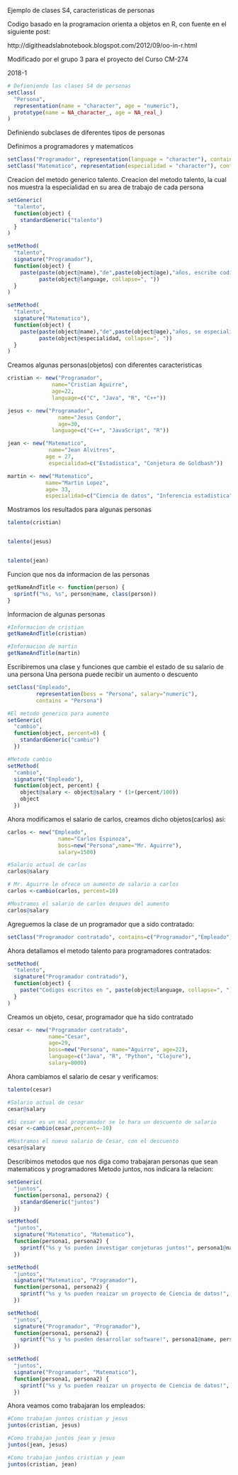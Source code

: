 
Ejemplo de clases S4, caracteristicas de personas

Codigo basado en la programacion orienta a objetos en R,
con fuente en el siguiente post: 

http://digitheadslabnotebook.blogspot.com/2012/09/oo-in-r.html

Modificado por el grupo 3 para el proyecto del Curso CM-274  

2018-1


```r
# Defieniendo las clases S4 de personas
setClass(
  "Persona",
  representation(name = "character", age = "numeric"),
  prototype(name = NA_character_, age = NA_real_)
)

```

Definiendo subclases de diferentes tipos de personas

Definimos a programadores y matematicos

```r
setClass("Programador", representation(language = "character"), contains="Persona")
setClass("Matematico", representation(especialidad = "character"), contains="Persona")
```

Creacion del metodo generico talento.
Creacion del metodo talento, la cual nos muestra la especialidad en su area de
trabajo de cada persona
```r
setGeneric(
  "talento",
  function(object) {
    standardGeneric("talento")
  }
)

setMethod(
  "talento",
  signature("Programador"),
  function(object) {
    paste(paste(object@name),"de",paste(object@age),"años, escribe codigos en ",
          paste(object@language, collapse=", "))
  }
)

setMethod(
  "talento",
  signature("Matematico"),
  function(object) {
    paste(paste(object@name),"de",paste(object@age),"años, se especializa en", 
          paste(object@especialidad, collapse=", "))
  }
)


```


Creamos algunas personas(objetos) con diferentes caracteristicas

```r

cristian <- new("Programador",
              name="Cristian Aguirre",
              age=22,
              language=c("C", "Java", "R", "C++"))

jesus <- new("Programador",
                name="Jesus Condor",
                age=30,
              language=c("C++", "JavaScript", "R"))

jean <- new("Matematico",
             name="Jean Alvitres",
            age = 27,
             especialidad=c("Estadistica", "Conjetura de Goldbash"))

martin <- new("Matematico",
            name="Martin Lopez",
            age= 33,
            especialidad=c("Ciencia de datos", "Inferencia estadistica"))

```

Mostramos los resultados para algunas personas

```r

talento(cristian)


talento(jesus)


talento(jean)


```


Funcion que nos da informacion de las personas
```r

getNameAndTitle <- function(person) {
  sprintf("%s, %s", person@name, class(person))
}
```


Informacion de algunas personas
```r

#Informacion de cristian
getNameAndTitle(cristian)

#Informacion de martin
getNameAndTitle(martin)
```

Escribiremos una clase y funciones que cambie el estado de su salario de una persona
Una persona puede recibir un aumento o descuento

```r

setClass("Empleado",
         representation(boss = "Persona", salary="numeric"),
         contains = "Persona")

#El metodo generico para aumento
setGeneric(
  "cambio",
  function(object, percent=0) {
    standardGeneric("cambio")
  })

#Metodo cambio
setMethod(
  "cambio",
  signature("Empleado"),
  function(object, percent) {
    object@salary <- object@salary * (1+(percent/100))
    object
  })

```


Ahora modificamos el salario de carlos, creamos dicho objetos(carlos) asi:

```r
carlos <- new("Empleado",
                name="Carlos Espinoza",
                boss=new("Persona",name="Mr. Aguirre"),
                salary=1500)

#Salario actual de carlos
carlos@salary

# Mr. Aguirre le ofrece un aumento de salario a carlos
carlos <-cambio(carlos, percent=10)

#Mostramos el salario de carlos despues del aumento
carlos@salary

```


Agreguemos la clase de un programador que a sido contratado:
```r

setClass("Programador contratado", contains=c("Programador","Empleado"))
```

Ahora detallamos el metodo talento para programadores contratados:

```r
setMethod(
  "talento",
  signature("Programador contratado"),
  function(object) {
    paste("Codigos escritos en ", paste(object@language, collapse=", "), "para ", object@boss@name)
  }
)


```


Creamos un objeto, cesar, programador que ha sido contratado

```r

cesar <- new("Programador contratado",
             name="Cesar",
             age=29,
             boss=new("Persona", name="Aguirre", age=22),
             language=c("Java", "R", "Python", "Clojure"),
             salary=8000)

```

Ahora cambiamos el salario de cesar y verificamos:

```r

talento(cesar)

#Salario actual de cesar
cesar@salary

#Si cesar es un mal programador se le hara un descuento de salario
cesar <-cambio(cesar,percent=-10)

#Mostramos el nuevo salario de Cesar, con el descuento
cesar@salary


```


Describimos metodos que nos diga como trabajaran personas que sean matematicos y programadores
Metodo juntos, nos indicara la relacion:

```r

setGeneric(
  "juntos",
  function(persona1, persona2) {
    standardGeneric("juntos")
  })

setMethod(
  "juntos",
  signature("Matematico", "Matematico"),
  function(persona1, persona2) {
    sprintf("%s y %s pueden investigar conjeturas juntos!", persona1@name, persona2@name)
  })

setMethod(
  "juntos",
  signature("Matematico", "Programador"),
  function(persona1, persona2) {
    sprintf("%s y %s pueden reaizar un proyecto de Ciencia de datos!", persona1@name, persona2@name)
  })

setMethod(
  "juntos",
  signature("Programador", "Programador"),
  function(persona1, persona2) {
    sprintf("%s y %s pueden desarrollar software!", persona1@name, persona2@name)
  })

setMethod(
  "juntos",
  signature("Programador", "Matematico"),
  function(persona1, persona2) {
    sprintf("%s y %s pueden reaizar un proyecto de Ciencia de datos!", persona1@name, persona2@name)
  })


```


Ahora veamos como trabajaran los empleados:

```r


#Como trabajan juntos cristian y jesus
juntos(cristian, jesus)

#Como trabajan juntos jean y jesus
juntos(jean, jesus)

#Como trabajan juntos cristian y jean
juntos(cristian, jean)

```

